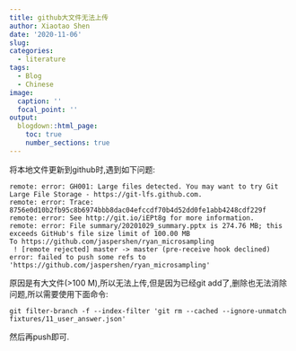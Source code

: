 ```yaml
---
title: github大文件无法上传
author: Xiaotao Shen
date: '2020-11-06'
slug: 
categories:
  - literature
tags:
  - Blog
  - Chinese
image:
  caption: ''
  focal_point: ''
output:
  blogdown::html_page:
    toc: true
    number_sections: true
---
```


将本地文件更新到github时,遇到如下问题:

```
remote: error: GH001: Large files detected. You may want to try Git Large File Storage - https://git-lfs.github.com.
remote: error: Trace: 8756e0d10b2fb95c8b6974bbb8dac04efccdf70b4d52dd0fe1abb4248cdf229f
remote: error: See http://git.io/iEPt8g for more information.
remote: error: File summary/20201029_summary.pptx is 274.76 MB; this exceeds GitHub's file size limit of 100.00 MB
To https://github.com/jaspershen/ryan_microsampling
 ! [remote rejected] master -> master (pre-receive hook declined)
error: failed to push some refs to 'https://github.com/jaspershen/ryan_microsampling'
```

原因是有大文件(>100 M),所以无法上传,但是因为已经git add了,删除也无法消除问题,所以需要使用下面命令:

```
git filter-branch -f --index-filter 'git rm --cached --ignore-unmatch fixtures/11_user_answer.json'
```

然后再push即可.

